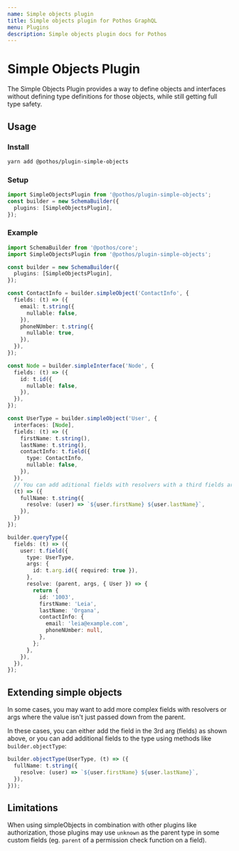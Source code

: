 ```yaml
---
name: Simple objects plugin
title: Simple objects plugin for Pothos GraphQL
menu: Plugins
description: Simple objects plugin docs for Pothos
---
```





# Simple Objects Plugin

The Simple Objects Plugin provides a way to define objects and interfaces without defining type
definitions for those objects, while still getting full type safety.

## Usage

### Install

```bash
yarn add @pothos/plugin-simple-objects
```

### Setup

```typescript
import SimpleObjectsPlugin from '@pothos/plugin-simple-objects';
const builder = new SchemaBuilder({
  plugins: [SimpleObjectsPlugin],
});
```

### Example

```typescript
import SchemaBuilder from '@pothos/core';
import SimpleObjectsPlugin from '@pothos/plugin-simple-objects';

const builder = new SchemaBuilder({
  plugins: [SimpleObjectsPlugin],
});

const ContactInfo = builder.simpleObject('ContactInfo', {
  fields: (t) => ({
    email: t.string({
      nullable: false,
    }),
    phoneNUmber: t.string({
      nullable: true,
    }),
  }),
});

const Node = builder.simpleInterface('Node', {
  fields: (t) => ({
    id: t.id({
      nullable: false,
    }),
  }),
});

const UserType = builder.simpleObject('User', {
  interfaces: [Node],
  fields: (t) => ({
    firstName: t.string(),
    lastName: t.string(),
    contactInfo: t.field({
      type: ContactInfo,
      nullable: false,
    }),
  }),
  // You can add aditional fields with resolvers with a third fields argument
  (t) => ({
    fullName: t.string({
      resolve: (user) => `${user.firstName} ${user.lastName}`,
    }),
  })
});

builder.queryType({
  fields: (t) => ({
    user: t.field({
      type: UserType,
      args: {
        id: t.arg.id({ required: true }),
      },
      resolve: (parent, args, { User }) => {
        return {
          id: '1003',
          firstName: 'Leia',
          lastName: 'Organa',
          contactInfo: {
            email: 'leia@example.com',
            phoneNUmber: null,
          },
        };
      },
    }),
  }),
});
```

## Extending simple objects

In some cases, you may want to add more complex fields with resolvers or args where the value isn't
just passed down from the parent.

In these cases, you can either add the field in the 3rd arg (fields) as shown above, or you can add
additional fields to the type using methods like `builder.objectType`:

```typescript
builder.objectType(UserType, (t) => ({
  fullName: t.string({
    resolve: (user) => `${user.firstName} ${user.lastName}`,
  }),
}));
```

## Limitations

When using simpleObjects in combination with other plugins like authorization, those plugins may use
`unknown` as the parent type in some custom fields \(eg. `parent` of a permission check function on
a field\).
